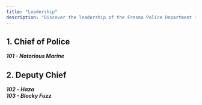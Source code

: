 ```yaml
---
title: "Leadership"
description: "Discover the leadership of the Fresno Police Department in Fresno Roleplay."
---
```


## 1. Chief of Police

**_101 - Notorious Marine_**

## 2. Deputy Chief

**_102_** **- _Haza_**\
**_103 - Blocky Fuzz_**